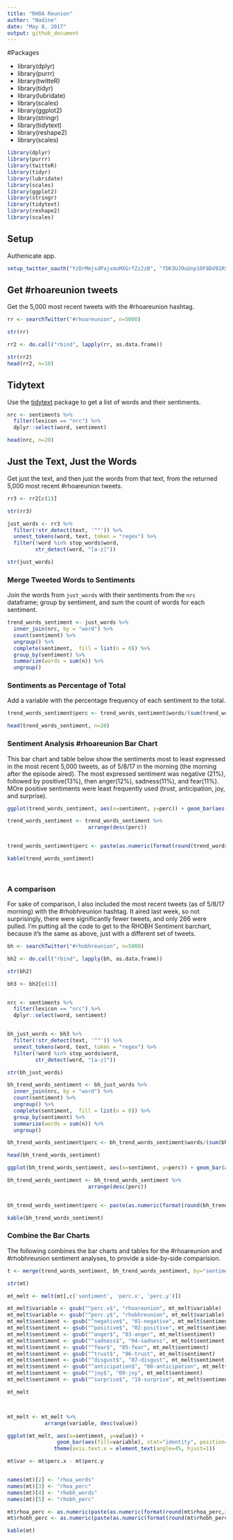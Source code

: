 ```yaml
---
title: "RHOA Reunion"
author: "Nadine"
date: "May 8, 2017"
output: github_document
---
```


#Packages

*  library(dplyr)
*  library(purrr)
*  library(twitteR)
*  library(tidyr)
*  library(lubridate)
*  library(scales)
*  library(ggplot2)
*  library(stringr)
*  library(tidytext)
*  library(reshape2)
*  library(scales)

```r
library(dplyr)
library(purrr)
library(twitteR)
library(tidyr)
library(lubridate)
library(scales)
library(ggplot2)
library(stringr)
library(tidytext)
library(reshape2)
library(scales)

```

## Setup

Authenicate app. 

```r
setup_twitter_oauth("YzDrMmjsdPajxmuMXGrfZz2zB", "fDK3UJOuUnp1OF8Dd91RSsFcKeB1tQ53W9FKoqxu7mKcY0efQh", "499964206-UwcPxJM1hr2iQ0aTAgUev8hdOptejKkNkBmrn2Nu", "785vZOkgTGramES0HsjJ7TBFibUhjs274KL5XxdlPjnfC")
```

## Get #rhoareunion tweets

Get the 5,000 most recent tweets with the #rhoareunion hashtag. 

```r

rr <- searchTwitter("#rhoareunion", n=5000)

str(rr)

rr2 <- do.call("rbind", lapply(rr, as.data.frame))

str(rr2)
head(rr2, n=10)

```

## Tidytext

Use the [tidytext](https://cran.r-project.org/web/packages/tidytext/vignettes/tidytext.html) package to get a list of words and their sentiments. 

```r

nrc <- sentiments %>%
  filter(lexicon == "nrc") %>%
  dplyr::select(word, sentiment)

head(nrc, n=20)

```

## Just the Text, Just the Words

Get just the text, and then just the words from that text, from the returned 5,000 most recent #rhoareunion tweets. 

```r

rr3 <- rr2[c(1)]

str(rr3)

just_words <- rr3 %>%
  filter(!str_detect(text, '^"')) %>%
  unnest_tokens(word, text, token = "regex") %>%
  filter(!word %in% stop_words$word,
         str_detect(word, "[a-z]"))

str(just_words)

```

### Merge Tweeted Words to Sentiments

Join the words from `just_words` with their sentiments from the `nrc` dataframe; group by sentiment, and sum the count of words for each sentiment. 

```r

trend_words_sentiment <- just_words %>%
  inner_join(nrc, by = "word") %>%
  count(sentiment) %>%
  ungroup() %>%
  complete(sentiment,  fill = list(n = 0)) %>%
  group_by(sentiment) %>%
  summarize(words = sum(n)) %>%
  ungroup()

```

### Sentiments as Percentage of Total

Add a variable with the percentage frequency of each sentiment to the total. 

```r

trend_words_sentiment$perc <- trend_words_sentiment$words/(sum(trend_words_sentiment$words))

head(trend_words_sentiment, n=20)

```

### Sentiment Analysis #rhoareunion Bar Chart

This bar chart and table below show the sentiments most to least expressed in the most recent 5,000 tweets, as of 5/8/17 in the morning (the morning after the episode aired). The most expressed sentiment was negative (21%), followed by positive(13%), then anger(12%), sadness(11%), and fear(11%). MOre positive sentiments were least frequently used (trust, anticipation, joy, and surprise). 

```r

ggplot(trend_words_sentiment, aes(x=sentiment, y=perc)) + geom_bar(aes(fill=sentiment), stat="identity", position="dodge")

trend_words_sentiment <- trend_words_sentiment %>%
                          arrange(desc(perc))


trend_words_sentiment$perc <- paste(as.numeric(format(round(trend_words_sentiment$perc,2), nsmall = 2)) * 100, "%", sep="")

kable(trend_words_sentiment)

  

```

### A comparison

For sake of comparison, I also included the most recent tweets (as of 5/8/17 morning) with the #rhobhreunion hashtag. It aired last week, so not surprisingly, there were significantly fewer tweets, and only 266 were pulled. I'm putting all the code to get to the RHOBH Sentiment barchart, because it's the same as above, just with a different set of tweets.

```r

bh <- searchTwitter("#rhobhreunion", n=5000)

bh2 <- do.call("rbind", lapply(bh, as.data.frame))

str(bh2)

bh3 <- bh2[c(1)]


nrc <- sentiments %>%
  filter(lexicon == "nrc") %>%
  dplyr::select(word, sentiment)


bh_just_words <- bh3 %>%
  filter(!str_detect(text, '^"')) %>%
  unnest_tokens(word, text, token = "regex") %>%
  filter(!word %in% stop_words$word,
         str_detect(word, "[a-z]"))

str(bh_just_words)

bh_trend_words_sentiment <- bh_just_words %>%
  inner_join(nrc, by = "word") %>%
  count(sentiment) %>%
  ungroup() %>%
  complete(sentiment,  fill = list(n = 0)) %>%
  group_by(sentiment) %>%
  summarize(words = sum(n)) %>%
  ungroup()

bh_trend_words_sentiment$perc <- bh_trend_words_sentiment$words/(sum(bh_trend_words_sentiment$words))

head(bh_trend_words_sentiment)

ggplot(bh_trend_words_sentiment, aes(x=sentiment, y=perc)) + geom_bar(aes(fill=sentiment), stat="identity", position="dodge")

bh_trend_words_sentiment <- bh_trend_words_sentiment %>%
                          arrange(desc(perc))


bh_trend_words_sentiment$perc <- paste(as.numeric(format(round(bh_trend_words_sentiment$perc,2), nsmall = 2)) * 100, "%", sep="")

kable(bh_trend_words_sentiment)


```

### Combine the Bar Charts

The following combines the bar charts and tables for the #rhoareunion and #rhobhreunion sentiment analyses, to provide a side-by-side comparision. 

```r

t <- merge(trend_words_sentiment, bh_trend_words_sentiment, by="sentiment")

str(mt)

mt_melt <- melt(mt[,c('sentiment', 'perc.x', 'perc.y')])

mt_melt$variable <- gsub("^perc.x$", "rhoareunion", mt_melt$variable)
mt_melt$variable <- gsub("^perc.y$", "rhobhreunion", mt_melt$variable)
mt_melt$sentiment <- gsub("^negative$", "01-negative", mt_melt$sentiment)
mt_melt$sentiment <- gsub("^positive$", "02-positive", mt_melt$sentiment)
mt_melt$sentiment <- gsub("^anger$", "03-anger", mt_melt$sentiment)
mt_melt$sentiment <- gsub("^sadness$", "04-sadness", mt_melt$sentiment)
mt_melt$sentiment <- gsub("^fear$", "05-fear", mt_melt$sentiment)
mt_melt$sentiment <- gsub("^trust$", "06-trust", mt_melt$sentiment)
mt_melt$sentiment <- gsub("^disgust$", "07-disgust", mt_melt$sentiment)
mt_melt$sentiment <- gsub("^anticipation$", "08-anticipation", mt_melt$sentiment)
mt_melt$sentiment <- gsub("^joy$", "09-joy", mt_melt$sentiment)
mt_melt$sentiment <- gsub("^surprise$", "10-surprise", mt_melt$sentiment)

mt_melt



mt_melt <- mt_melt %>%
            arrange(variable, desc(value))

ggplot(mt_melt, aes(x=sentiment, y=value)) + 
                geom_bar(aes(fill=variable), stat="identity", position="dodge") + 
               theme(axis.text.x = element_text(angle=45, hjust=1)) 

mt$var <- mt$perc.x - mt$perc.y


names(mt)[2] <- "rhoa_words"
names(mt)[3] <- "rhoa_perc"
names(mt)[4] <- "rhobh_words"
names(mt)[5] <- "rhobh_perc"

mt$rhoa_perc <- as.numeric(paste(as.numeric(format(round(mt$rhoa_perc,2), nsmall = 2)) * 100, "%", sep=""))
mt$rhobh_perc <- as.numeric(paste(as.numeric(format(round(mt$rhobh_perc,2), nsmall = 2)) * 100, "%", sep=""))

kable(mt)
```

